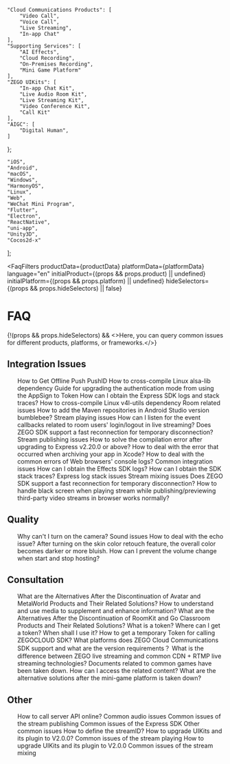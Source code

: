 

    "Cloud Communications Products": [
        "Video Call",
        "Voice Call",
        "Live Streaming",
        "In-app Chat"
    ],
    "Supporting Services": [
        "AI Effects",
        "Cloud Recording",
        "On-Premises Recording",
        "Mini Game Platform"
    ],
    "ZEGO UIKits": [
        "In-app Chat Kit",
        "Live Audio Room Kit",
        "Live Streaming Kit",
        "Video Conference Kit",
        "Call Kit"
    ],
    "AIGC": [
        "Digital Human",
    ]
};

    "iOS",
    "Android",
    "macOS",
    "Windows",
    "HarmonyOS",
    "Linux",
    "Web",
    "WeChat Mini Program",
    "Flutter",
    "Electron",
    "ReactNative",
    "uni-app",
    "Unity3D",
    "Cocos2d-x"
];

<FaqFilters
    productData={productData}
    platformData={platformData}
    language="en"
    initialProduct={(props && props.product) || undefined}
    initialPlatform={(props && props.platform) || undefined}
    hideSelectors={(props && props.hideSelectors) || false}
>

# FAQ

{!(props && props.hideSelectors) && <>Here, you can query common issues for different products, platforms, or frameworks.</>}

## Integration Issues
<ul>
<FilteredLink product="In-app Chat" platform="iOS, Android, Flutter, ReactNative" href="https://docs.zegocloud.com/faq/HowToGetPushID" language="en">
How to Get Offline Push PushID
</FilteredLink>
<FilteredLink product="Video Call, Voice Call" platform="Linux" href="https://docs.zegocloud.com/faq/alsa_lib_cross_compile" language="en">
How to cross-compile Linux alsa-lib dependency
</FilteredLink>
<FilteredLink product="Video Call, Voice Call" platform="iOS, Android, macOS, Windows, Flutter, ReactNative, Unity3D" href="https://docs.zegocloud.com/faq/token_upgrade" language="en">
Guide for upgrading the authentication mode from using the AppSign to Token
</FilteredLink>
<FilteredLink product="Video Call, Voice Call, Live Streaming" platform="iOS, Android, macOS, Windows, Web" href="https://docs.zegocloud.com/faq/express_sdkLog" language="en">
How can I obtain the Express SDK logs and stack traces?
</FilteredLink>
<FilteredLink product="Video Call, Voice Call" platform="Linux" href="https://docs.zegocloud.com/faq/v4l_utils_cross_compile" language="en">
How to cross-compile Linux v4l-utils dependency
</FilteredLink>
<FilteredLink product="Video Call, Voice Call" platform="iOS, Android, macOS, Windows, Web" href="https://docs.zegocloud.com/faq/room" language="en">
Room related issues
</FilteredLink>
<FilteredLink product="Video Call, Voice Call, Live Streaming" platform="Android" href="https://docs.zegocloud.com/faq/bumblebee_gradle" language="en">
How to add the Maven repositories in Android Studio version bumblebee?
</FilteredLink>
<FilteredLink product="Video Call, Voice Call, Live Streaming" platform="iOS, Android, macOS, Windows, Web" href="https://docs.zegocloud.com/faq/play_stream" language="en">
Stream playing issues
</FilteredLink>
<FilteredLink product="Video Call, Voice Call, Live Streaming" platform="iOS, Android, macOS, Windows" href="https://docs.zegocloud.com/faq/audience_event" language="en">
How can I listen for the event callbacks related to room users' login/logout in live streaming?
</FilteredLink>
<FilteredLink product="Video Call" platform="Web" href="https://docs.zegocloud.com/faq/reconnect_web" language="en">
Does ZEGO SDK support a fast reconnection for temporary disconnection?
</FilteredLink>
<FilteredLink product="Video Call, Voice Call, Live Streaming" platform="iOS, Android, macOS, Windows, Web" href="https://docs.zegocloud.com/faq/publish_stream" language="en">
Stream publishing issues
</FilteredLink>
<FilteredLink product="Video Call, Voice Call, Live Streaming" platform="iOS, Android, macOS, Windows, Linux" href="https://docs.zegocloud.com/faq/express_v2.20.0_upgrade_notice_en" language="en">
How to solve the compilation error after upgrading to Express v2.20.0 or above?
</FilteredLink>
<FilteredLink product="AI Effects" platform="iOS" href="https://docs.zegocloud.com/faq/AI_Undefined_symbols_en" language="en">
How to deal with the error that occurred when archiving your app in Xcode?
</FilteredLink>
<FilteredLink product="Video Call, Voice Call, Live Streaming" platform="Web" href="https://docs.zegocloud.com/faq/web_console_error" language="en">
How to deal with the common errors of Web browsers' console logs?
</FilteredLink>
<FilteredLink product="Video Call, Voice Call, Live Streaming" platform="iOS, Android, macOS, Windows, Web" href="https://docs.zegocloud.com/faq/integration" language="en">
Common integration issues
</FilteredLink>
<FilteredLink product="AI Effects" platform="iOS, Android, macOS, Windows" href="https://docs.zegocloud.com/faq/AI_log_en" language="en">
How can I obtain the Effects SDK logs?
</FilteredLink>
<FilteredLink product="AI Effects" platform="iOS, Android, macOS" href="https://docs.zegocloud.com/faq/AI_Stack_en" language="en">
How can I obtain the SDK stack traces?
</FilteredLink>
<FilteredLink product="Video Call, Voice Call" platform="iOS, Android, macOS, Windows" href="https://docs.zegocloud.com/faq/log_stack" language="en">
Express log stack issues
</FilteredLink>
<FilteredLink product="Video Call, Voice Call, Live Streaming" platform="iOS, Android, macOS, Windows, Web" href="https://docs.zegocloud.com/faq/mix" language="en">
Stream mixing issues
</FilteredLink>
<FilteredLink product="Video Call, Voice Call, Live Streaming" platform="iOS, Android, macOS, Windows" href="https://docs.zegocloud.com/faq/reconnect" language="en">
Does ZEGO SDK support a fast reconnection for temporary disconnection?
</FilteredLink>
<FilteredLink product="Video Call" platform="Web" href="https://docs.zegocloud.com/faq/Express_Web_PageYellow" language="en">
How to handle black screen when playing stream while publishing/previewing third-party video streams in browser works normally?
</FilteredLink>
</ul>

## Quality
<ul>
<FilteredLink product="Video Call, Voice Call, Live Streaming" platform="iOS, Android, Web" href="https://docs.zegocloud.com/faq/camera" language="en">
Why can't I turn on the camera?
</FilteredLink>
<FilteredLink product="Video Call, Voice Call" platform="iOS, Android, macOS, Windows" href="https://docs.zegocloud.com/faq/sound" language="en">
Sound issues
</FilteredLink>
<FilteredLink product="Video Call, Voice Call, Live Streaming" platform="iOS, Android, macOS, Windows" href="https://docs.zegocloud.com/faq/echo" language="en">
How to deal with the echo issue?
</FilteredLink>
<FilteredLink product="AI Effects" platform="iOS" href="https://docs.zegocloud.com/faq/AI_Black_Blue_en" language="en">
After turning on the skin color retouch feature, the overall color becomes darker or more bluish.
</FilteredLink>
<FilteredLink product="Video Call, Voice Call, Live Streaming" platform="iOS, Android, macOS, Windows" href="https://docs.zegocloud.com/faq/audio_change" language="en">
How can I prevent the volume change when start and stop hosting?
</FilteredLink>
</ul>

## Consultation
<ul>
<FilteredLink product="Digital Human PaaS" platform="All" href="https://docs.zegocloud.com/faq/Avatar_and_MetaWorld_Offline" language="en">
What are the Alternatives After the Discontinuation of Avatar and MetaWorld Products and Their Related Solutions?
</FilteredLink>
<FilteredLink product="Video Call, Voice Call" platform="iOS, Android, macOS, Windows" href="https://docs.zegocloud.com/faq/SEI_faq" language="en">
How to understand and use media to supplement and enhance information?
</FilteredLink>
<FilteredLink product="Call Kit" platform="iOS, Android" href="https://docs.zegocloud.com/faq/roomkit_go_offline" language="en">
What are the Alternatives After the Discontinuation of RoomKit and Go Classroom Products and Their Related Solutions?
</FilteredLink>
<FilteredLink product="Video Call, Voice Call, Live Streaming" platform="iOS, Android, macOS, Windows" href="https://docs.zegocloud.com/faq/token_usage" language="en">
What is a token? Where can I get a token? When shall I use it?
</FilteredLink>
<FilteredLink product="Video Call, Voice Call, Live Streaming" platform="All" href="/faq/how-to-get-temporary-token">
How to get a temporary Token for calling ZEGOCLOUD SDK?
</FilteredLink>
<FilteredLink product="Video Call, Voice Call, Live Streaming" platform="All" href="https://docs.zegocloud.com/faq/platform_version" language="en">
What platforms does ZEGO Cloud Communications SDK support and what are the version requirements？
</FilteredLink>
<FilteredLink product="Video Call, Voice Call, Live Streaming" platform="All" href="https://docs.zegocloud.com/faq/differ_cdn" language="en">
What is the difference between ZEGO live streaming and common CDN + RTMP live streaming technologies?
</FilteredLink>
<FilteredLink product="Mini Game Platform" platform="iOS, Android, Web" href="https://docs.zegocloud.com/faq/HowToGetDocs" language="en">
Documents related to common games have been taken down. How can I access the related content?
</FilteredLink>
<FilteredLink product="Mini Game Platform" platform="iOS, Android, Web" href="/docs/faq/general-product-inquiry/mini-game-alternative" language="en">
What are the alternative solutions after the mini-game platform is taken down?
</FilteredLink>
</ul>

## Other
<ul>
<FilteredLink product="Video Call, Voice Call, Live Streaming, In-app Chat, AI Effects, Cloud Recording, On-Premises Recording, Mini Game Platform" platform="All" href="./other-issues/call-server-api-online.mdx" language="en">
How to call server API online?
</FilteredLink>
<FilteredLink product="Video Call, Voice Call" platform="iOS, Android, macOS, Windows" href="https://docs.zegocloud.com/faq/express_audio" language="en">
Common audio issues
</FilteredLink>
<FilteredLink product="Video Call, Voice Call, Live Streaming" platform="iOS, Android, macOS, Windows, Web" href="https://docs.zegocloud.com/faq/express_streamPush" language="en">
Common issues of the stream publishing
</FilteredLink>
<FilteredLink product="Video Call, Voice Call, Live Streaming" platform="iOS, Android, macOS, Windows, Web" href="https://docs.zegocloud.com/faq/common_faqs_express" language="en">
Common issues of the Express SDK
</FilteredLink>
<FilteredLink product="Video Call, Voice Call" platform="iOS, Android, macOS, Windows" href="https://docs.zegocloud.com/faq/express_other" language="en">
Other common issues
</FilteredLink>
<FilteredLink product="Video Call, Live Streaming" platform="All" href="https://docs.zegocloud.com/faq/Define_streamID" language="en">
How to define the streamID?
</FilteredLink>
<FilteredLink product="Call Kit, Live Streaming Kit" platform="iOS" href="https://docs.zegocloud.com/faq/UIKit_Plugin2.0_upgrade" language="en">
How to upgrade UIKits and its plugin to V2.0.0?
</FilteredLink>
<FilteredLink product="Video Call, Voice Call, Live Streaming" platform="iOS, Android, Windows" href="https://docs.zegocloud.com/faq/express_streamPlay" language="en">
Common issues of the stream playing
</FilteredLink>
<FilteredLink product="Call Kit, Live Streaming Kit" platform="Android" href="https://docs.zegocloud.com/faq/UIKit_Plguin2.0_Upgrade_android" language="en">
How to upgrade UIKits and its plugin to V2.0.0
</FilteredLink>
<FilteredLink product="Video Call, Voice Call, Live Streaming" platform="iOS, Android, macOS, Windows" href="https://docs.zegocloud.com/faq/express_streamMix" language="en">
Common issues of the stream mixing
</FilteredLink>
</ul>

</FaqFilters>